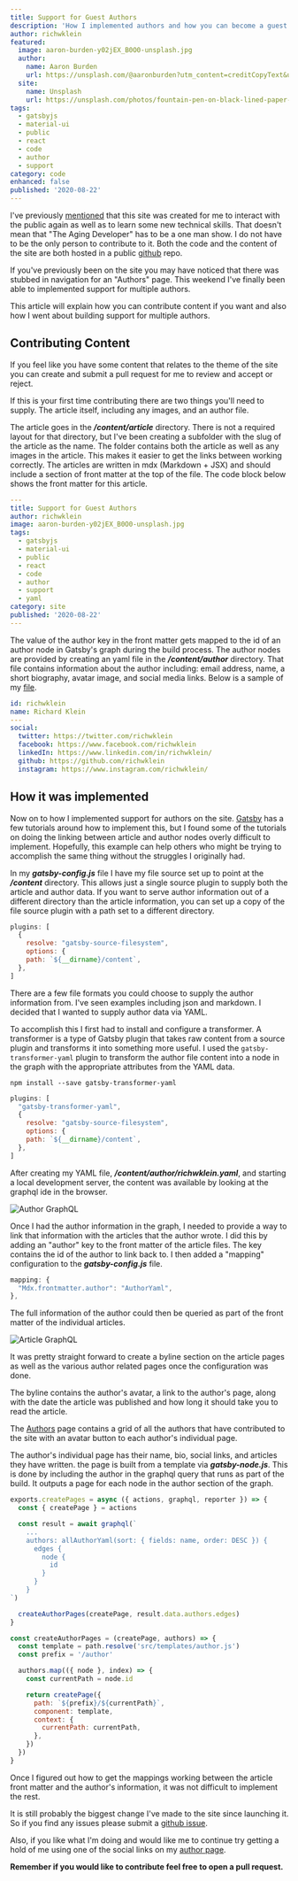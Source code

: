 ```yaml
---
title: Support for Guest Authors
description: 'How I implemented authors and how you can become a guest author'
author: richwklein
featured:
  image: aaron-burden-y02jEX_B0O0-unsplash.jpg
  author:
    name: Aaron Burden
    url: https://unsplash.com/@aaronburden?utm_content=creditCopyText&utm_medium=referral&utm_source=unsplash
  site:
    name: Unsplash
    url: https://unsplash.com/photos/fountain-pen-on-black-lined-paper-y02jEX_B0O0?utm_content=creditCopyText&utm_medium=referral&utm_source=unsplash
tags:
  - gatsbyjs
  - material-ui
  - public
  - react
  - code
  - author
  - support
category: code
enhanced: false
published: '2020-08-22'
---
```


I've previously [mentioned](/article/2020-07-21-intro) that this site was created for me to interact with the public again as well as to learn some new technical skills. That doesn't mean that "The Aging Developer" has to be a one man show. I do not have to be the only person to contribute to it. Both the code and the content of the site are both hosted in a public [github](https://github.com/richwklein/agingdeveloper) repo.

If you've previously been on the site you may have noticed that there was stubbed in navigation for an "Authors" page. This weekend I've finally been able to implemented support for multiple authors.

This article will explain how you can contribute content if you want and also how I went about building support for multiple authors.

## Contributing Content

If you feel like you have some content that relates to the theme of the site you can create and submit a pull request for me to review and accept or reject.

If this is your first time contributing there are two things you'll need to supply. The article itself, including any images, and an author file.

The article goes in the **_/content/article_** directory. There is not a required layout for that directory, but I've been creating a subfolder with the slug of the article as the name. The folder contains both the article as well as any images in the article. This makes it easier to get the links between working correctly. The articles are written in mdx (Markdown + JSX) and should include a section of front matter at the top of the file. The code block below shows the front matter for this article.

```yaml
---
title: Support for Guest Authors
author: richwklein
image: aaron-burden-y02jEX_B0O0-unsplash.jpg
tags:
  - gatsbyjs
  - material-ui
  - public
  - react
  - code
  - author
  - support
  - yaml
category: site
published: '2020-08-22'
---
```

The value of the author key in the front matter gets mapped to the id of an author node in Gatsby's graph during the build process. The author nodes are provided by creating an yaml file in the **_/content/author_** directory. That file contains information about the author including: email address, name, a short biography, avatar image, and social media links. Below is a sample of my [file](https://github.com/richwklein/agingdeveloper/blob/master/content/author/richwklein.yaml).

```yaml
id: richwklein
name: Richard Klein
---
social:
  twitter: https://twitter.com/richwklein
  facebook: https://www.facebook.com/richwklein
  linkedIn: https://www.linkedin.com/in/richwklein/
  github: https://github.com/richwklein
  instagram: https://www.instagram.com/richwklein/
```

## How it was implemented

Now on to how I implemented support for authors on the site. [Gatsby](https://www.gatsbyjs.com/) has a few tutorials around how to implement this, but I found some of the tutorials on doing the linking between article and author nodes overly difficult to implement. Hopefully, this example can help others who might be trying to accomplish the same thing without the struggles I originally had.

In my **_gatsby-config.js_** file I have my file source set up to point at the **_/content_** directory. This allows just a single source plugin to supply both the article and author data. If you want to serve author information out of a different directory than the article information, you can set up a copy of the file source plugin with a path set to a different directory.

```jsx
plugins: [
  {
    resolve: "gatsby-source-filesystem",
    options: {
    path: `${__dirname}/content`,
  },
]
```

There are a few file formats you could choose to supply the author information from. I've seen examples including json and markdown. I decided that I wanted to supply author data via YAML.

To accomplish this I first had to install and configure a transformer. A transformer is a type of Gatsby plugin that takes raw content from a source plugin and transforms it into something more useful. I used the `gatsby-transformer-yaml`
plugin to transform the author file content into a node in the graph with the appropriate attributes from the YAML data.

```shell
npm install --save gatsby-transformer-yaml
```

```jsx
plugins: [
  "gatsby-transformer-yaml",
  {
    resolve: "gatsby-source-filesystem",
    options: {
    path: `${__dirname}/content`,
  },
]
```

After creating my YAML file, **_/content/author/richwklein.yaml_**, and starting a local development server, the content was available by looking at the graphql ide in the browser.

![Author GraphQL](author_graphql.png)

Once I had the author information in the graph, I needed to provide a way to link that information with the articles that the author wrote. I did this by adding an "author" key to the front matter of the article files. The key contains the id of the author to link back to. I then added a "mapping" configuration to the **_gatsby-config.js_** file.

```jsx
mapping: {
  "Mdx.frontmatter.author": "AuthorYaml",
},
```

The full information of the author could then be queried as part of the front matter of the individual articles.

![Article GraphQL](article_graphql.png)

It was pretty straight forward to create a byline section on the article pages as well as the various author related pages once the configuration was done.

The byline contains the author's avatar, a link to the author's page, along with the date the article was published and how long it should take you to read the article.

The [Authors](https://agingdeveloper.com/author) page contains a grid of all the authors that have contributed to the site with an avatar button to each author's individual page.

The author's individual page has their name, bio, social links, and articles they have written. the page is built from a template via **_gatsby-node.js_**. This is done by including the author in the graphql query that runs as part of the build. It outputs a page for each node in the author section of the graph.

```jsx
exports.createPages = async ({ actions, graphql, reporter }) => {
  const { createPage } = actions

  const result = await graphql(`
    ...
    authors: allAuthorYaml(sort: { fields: name, order: DESC }) {
      edges {
        node {
          id
        }
      }
    }
`)

  createAuthorPages(createPage, result.data.authors.edges)
}

const createAuthorPages = (createPage, authors) => {
  const template = path.resolve('src/templates/author.js')
  const prefix = '/author'

  authors.map(({ node }, index) => {
    const currentPath = node.id

    return createPage({
      path: `${prefix}/${currentPath}`,
      component: template,
      context: {
        currentPath: currentPath,
      },
    })
  })
}
```

Once I figured out how to get the mappings working between the article front matter and the author's information, it was not difficult to implement the rest.

It is still probably the biggest change I've made to the site since launching it. So if you find any issues please submit a [github issue](https://github.com/richwklein/agingdeveloper/issues).

Also, if you like what I'm doing and would like me to continue try getting a hold of me using one of the social links on my [author page](https://agingdeveloper.com/author/richwklein).

**Remember if you would like to contribute feel free to open a pull request.**
